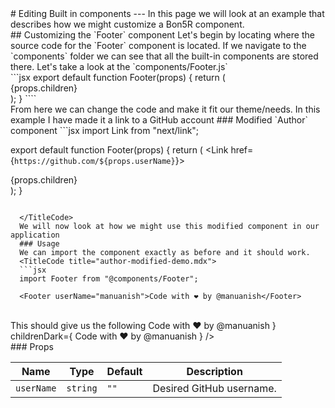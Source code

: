 
<PageTitle title="Editing Built in components" />

<Sidebar />
<MDXDocs>
  <DocsAd />
  # Editing Built in components
  <Contributors contributors={["manuanish"]} readTime={5} />
  ---
  In this page we will look at an example that describes how we might customize a Bon5R component.
  <br/>
  ## Customizing the `Footer` component
  Let's begin by locating where the source code for the `Footer` component is located. If we navigate to the `components`
  folder we can see that all the built-in components are stored there. Let's take a look at the `components/Footer.js`
  <br/>
  <TitleCode title='Footer.js'>
  ```jsx
  export default function Footer(props) {
    return (
      <div className="text-center mb-5 mt-5 text-neutral-300">
        {props.children}
      </div>
    );
  }
````
<br/>
</TitleCode>
From here we can change the code and make it fit our theme/needs. In this example I have made it a link to a GitHub account
### Modified `Author` component
<TitleCode title="Author.js*">
```jsx
import Link from "next/link";

export default function Footer(props) {
  return (
    <Link href={`https://github.com/${props.userName}`}>
      <div className="text-center mb-5 mt-5 text-neutral-300">
        {props.children}
      </div>
    </Link>
  );
}
```

  </TitleCode>
  We will now look at how we might use this modified component in our application
  ### Usage
  We can import the component exactly as before and it should work.
  <TitleCode title="author-modified-demo.mdx">
  ```jsx
  import Footer from "@components/Footer";

  <Footer userName="manuanish">Code with ❤️ by @manuanish</Footer>
  ```
  </TitleCode>
  <br/>
  This should give us the following
  <ToggleDemo title="FooterModified Demo" childrenLight={
    <FooterModified userName="manuanish">Code with ❤️ by @manuanish</FooterModified>
  } childrenDark={
    <FooterModified userName="manuanish">Code with ❤️ by @manuanish</FooterModified>
  } />
  <br/>
  ### Props

| Name           | Type      | Default | Description                                                           |
| -------------- | --------- | ------- | --------------------------------------------------------------------- |
| `userName` | `string`    | `""`    | Desired GitHub username. |

  <br/>
  <br/>
  <br/>
  <NextPage
    nextPage="Creating your own components"
    previousPage="Customization"
    prevHref="/docs/customization/"
    nextHref="/docs/customization/adding-components"
  />
</MDXDocs>
